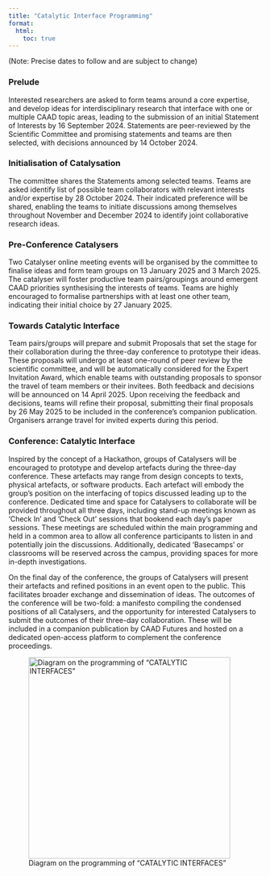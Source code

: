 ```yaml
---
title: "Catalytic Interface Programming"
format:
  html:
    toc: true
---
```

(Note: Precise dates to follow and are subject to change) 

### Prelude 
Interested researchers are asked to form teams around a core expertise, and develop ideas for interdisciplinary research that interface with one or multiple CAAD topic areas, leading to the submission of an initial Statement of Interests by 16 September 2024.   Statements are peer-reviewed by the Scientific Committee and promising statements and teams are then selected, with decisions announced by 14 October 2024. 
 
### Initialisation of Catalysation 
The committee shares the Statements among selected teams.  Teams are asked identify list of possible team collaborators with relevant interests and/or expertise by 28 October 2024.  Their indicated preference will be shared, enabling the teams to initiate discussions among themselves throughout November and December 2024 to identify joint collaborative research ideas.  
 
### Pre-Conference Catalysers 
Two Catalyser online meeting events will be organised by the committee to finalise ideas and form team groups on 13 January 2025 and 3 March 2025.  The catalyser will foster productive team pairs/groupings around emergent CAAD priorities synthesising the interests of teams.  Teams are highly encouraged to formalise partnerships with at least one other team, indicating their initial choice by 27 January 2025.   
 
### Towards Catalytic Interface 
Team pairs/groups will prepare and submit Proposals that set the stage for their collaboration during the three-day conference to prototype their ideas. These proposals will undergo at least one-round of peer review by the scientific committee, and will be automatically considered for the Expert Invitation Award, which enable teams with outstanding proposals to sponsor the travel of team members or their invitees.  Both feedback and decisions will be announced on 14 April 2025.  Upon receiving the feedback and decisions, teams will refine their proposal, submitting their final proposals by 26 May 2025 to be included in the conference’s companion publication. Organisers arrange travel for invited experts during this period.   
 
### Conference: Catalytic Interface 
Inspired by the concept of a Hackathon, groups of Catalysers will be encouraged to prototype and develop artefacts during the three-day conference. These artefacts may range from design concepts to texts, physical artefacts, or software products. Each artefact will embody the group's position on the interfacing of topics discussed leading up to the conference. Dedicated time and space for Catalysers to collaborate will be provided throughout all three days, including stand-up meetings known as 'Check In' and 'Check Out' sessions that bookend each day's paper sessions. These meetings are scheduled within the main programming and held in a common area to allow all conference participants to listen in and potentially join the discussions. Additionally, dedicated ‘Basecamps’ or classrooms will be reserved across the campus, providing spaces for more in-depth investigations. 
 
On the final day of the conference, the groups of Catalysers will present their artefacts and refined positions in an event open to the public. This facilitates broader exchange and dissemination of ideas. The outcomes of the conference will be two-fold: a manifesto compiling the condensed positions of all Catalysers, and the opportunity for interested Catalysers to submit the outcomes of their three-day collaboration. These will be included in a companion publication by CAAD Futures and hosted on a dedicated open-access platform to complement the conference proceedings. 
 
![Diagram on the programming of “CATALYTIC INTERFACES”](catalytic.png){width=400px}
